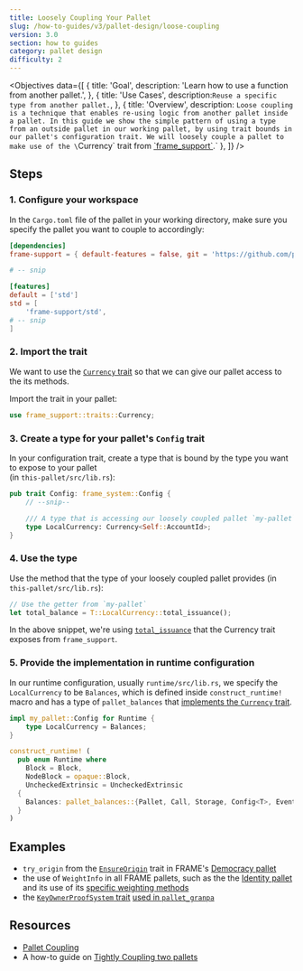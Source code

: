 ```yaml
---
title: Loosely Coupling Your Pallet
slug: /how-to-guides/v3/pallet-design/loose-coupling
version: 3.0
section: how to guides
category: pallet design
difficulty: 2
---
```


<Objectives
  data={[
    {
      title: 'Goal',
      description: 'Learn how to use a function from another pallet.',
    },
    {
      title: 'Use Cases',
      description:`Reuse a specific type from another pallet.`,
    },
    {
      title: 'Overview',
      description:
        `Loose coupling is a technique that enables re-using logic from another pallet inside a pallet. In this guide
        we show the simple pattern of using a type from an outside pallet in our working pallet, by using
        trait bounds in our pallet's configuration trait. We will loosely couple a pallet to make use of the \`Currency\` trait
        from [\`frame_support\`](/rustdocs/latest/frame_support/traits/tokens/currency/trait.Currency.html).`
    },
  ]}
/>

## Steps

### 1. Configure your workspace

In the `Cargo.toml` file of the pallet in your working directory, make sure you specify the 
pallet you want to couple to accordingly:

```toml
[dependencies]
frame-support = { default-features = false, git = 'https://github.com/paritytech/substrate.git', tag = 'monthly-2021-08', version = '4.0.0-dev' }

# -- snip 

[features]
default = ['std']
std = [
	'frame-support/std',
# -- snip 
]
```

### 2. Import the trait

We want to use the [`Currency` trait](/rustdocs/latest/frame_support/traits/tokens/currency/trait.Currency.html) so 
that we can give our pallet access to the its methods. 

Import the trait in your pallet:

```rust
use frame_support::traits::Currency;
```

### 3. Create a type for your pallet's `Config` trait

In your configuration trait, create a type that is bound by the type you want to expose to your pallet  
(in `this-pallet/src/lib.rs`):

```rust
pub trait Config: frame_system::Config {
    // --snip--

    /// A type that is accessing our loosely coupled pallet `my-pallet`
    type LocalCurrency: Currency<Self::AccountId>;
}
```

### 4. Use the type

Use the method that the type of your loosely coupled pallet provides (in `this-pallet/src/lib.rs`):

```rust
// Use the getter from `my-pallet`
let total_balance = T::LocalCurrency::total_issuance();
```

In the above snippet, we're using [`total_issuance`](/rustdocs/latest/frame_support/traits/tokens/currency/trait.Currency.html#tymethod.total_issuance) 
that the Currency trait exposes from `frame_support`.

### 5. Provide the implementation in runtime configuration

In our runtime configuration, usually `runtime/src/lib.rs`, we specify the `LocalCurrency` to be
`Balances`, which is defined inside `construct_runtime!` macro and has a type of `pallet_balances`
that [implements the `Currency` trait](/rustdocs/latest/pallet_balances/index.html#implementations-1).

```rust
impl my_pallet::Config for Runtime {
    type LocalCurrency = Balances;
}

construct_runtime! (
  pub enum Runtime where
    Block = Block,
    NodeBlock = opaque::Block,
    UncheckedExtrinsic = UncheckedExtrinsic
  {
    Balances: pallet_balances::{Pallet, Call, Storage, Config<T>, Event<T>},
  }
)
```

## Examples

- `try_origin` from the [`EnsureOrigin`](https://substrate.dev/rustdocs/latest/frame_support/traits/trait.EnsureOrigin.html) trait 
in FRAME's [Democracy pallet](https://github.com/paritytech/substrate/blob/master/frame/democracy/src/lib.rs#L294-L352)
- the use of `WeightInfo` in all FRAME pallets, such as the 
the [Identity pallet](https://github.com/paritytech/substrate/blob/master/frame/identity/src/lib.rs#L149-L151) and its use of its 
[specific weighting methods](https://github.com/paritytech/substrate/blob/master/frame/identity/src/weights.rs#L46-L64) 
- the [`KeyOwnerProofSystem` trait](https://substrate.dev/rustdocs/latest/frame_support/traits/trait.KeyOwnerProofSystem.html) 
[used in `pallet_granpa`](https://github.com/paritytech/substrate/blob/master/frame/grandpa/src/lib.rs#L106)

## Resources

- [Pallet Coupling]((/runtime/pallet-coupling))
- A how-to guide on [Tightly Coupling two pallets](/tight-coupling)
